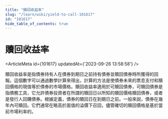 ```yaml
---
title: "贖回收益率"
slug: "/learn/wiki/yield-to-call-101617"
id: "101617"
hide_table_of_contents: true
---
```



# 贖回收益率

<ArticleMeta id={101617} updatedAt={'2023-09-26 13:58:58'} />
<div className='border-solid border-b border-t-0 my-4 border-[var(--ifm-color-gray-300)]' />

贖回收益率是指債券持有人在債券到期日之前持有債券並贖回債券時所獲得的回報。這個數字可以通過數學計算來得出，計算的方法是使債券未來的票息支付和贖回價格的現值等於債券的市場價格。贖回收益率適用於可贖回債券，可贖回債券是指債務工具，它允許債券投資者在所謂的贖回日以所知的贖回價格贖回債券，或者是發行人回購債券。根據定義，債券的贖回日在到期日之前。一般來説，債券在幾年內可贖回。它們通常在略高於面值的溢價下召回，儘管確切的贖回價格是基於當前市場利率的。
